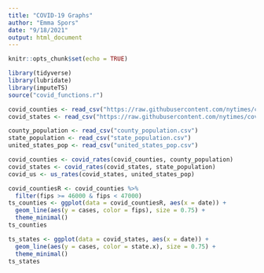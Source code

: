 ```yaml
---
title: "COVID-19 Graphs"
author: "Emma Spors"
date: "9/18/2021"
output: html_document
---
```


```r
knitr::opts_chunk$set(echo = TRUE)
```

```r
library(tidyverse)
library(lubridate)
library(imputeTS)
source("covid_functions.r")
```

```r
covid_counties <- read_csv("https://raw.githubusercontent.com/nytimes/covid-19-data/master/us-counties.csv")
covid_states <- read_csv("https://raw.githubusercontent.com/nytimes/covid-19-data/master/us-states.csv")

county_population <- read_csv("county_population.csv")
state_population <- read_csv("state_population.csv")
united_states_pop <- read_csv("united_states_pop.csv")

```

```r
covid_counties <- covid_rates(covid_counties, county_population)
covid_states <- covid_rates(covid_states, state_population)
covid_us <- us_rates(covid_states, united_states_pop)
```


```r
covid_countiesR <- covid_counties %>%
  filter(fips >= 46000 & fips < 47000)
ts_counties <- ggplot(data = covid_countiesR, aes(x = date)) + 
  geom_line(aes(y = cases, color = fips), size = 0.75) + 
  theme_minimal() 
ts_counties
```

```r
ts_states <- ggplot(data = covid_states, aes(x = date)) + 
  geom_line(aes(y = cases, color = state.x), size = 0.75) + 
  theme_minimal() 
ts_states
```